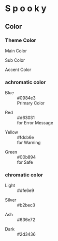 
<Meta title='Introduction/Introduction' />

<style>{`
.heading1{


}
.heading1 .heading1-1{
  color:#d45b7e;
  font-size:64px;
  transform: rotate(-15deg);
  display: inline-block;
  animation-name: letterRotate1;
  animation-duration: 1s;
  animation-timing-function: ease-in-out;
  animation-iteration-count: infinite;
  animation-direction:alternate-reverse;
}
.heading1 .heading1-2{
  margin-left:16px;
  color:#e2a33e;
  font-size:64px;
  transform: rotate(5deg);
  display: inline-block;
  animation-name: letterRotate2;
  animation-duration: 1s;
  animation-timing-function: ease-in-out;
  animation-iteration-count: infinite;
  animation-direction:alternate-reverse;
      animation-delay: 0.1s;
}
.heading1 .heading1-3{
    margin-left:16px;
  color:#98c461;
    font-size:64px;
      transform: rotate(15deg);
  display: inline-block;
  animation-name: letterRotate3;
  animation-duration: 1s;
  animation-timing-function: ease-in-out;
  animation-iteration-count: infinite;
  animation-direction:alternate-reverse;

}

.heading1 .heading1-4{
    margin-left:16px;
  color:#9878ae;
    font-size:64px;
      transform: rotate(25deg);
  display: inline-block;
    animation-name: letterRotate4;
  animation-duration: 1s;
  animation-timing-function: ease-in-out;
  animation-iteration-count: infinite;
  animation-direction:alternate-reverse;
    animation-delay: 0.1s;
}

.heading1 .heading1-5{
    margin-left:16px;
  color:#6c9bcb;
    font-size:64px;
      transform: rotate(15deg);
  display: inline-block;
    animation-name: letterRotate5;
  animation-duration: 1s;
  animation-timing-function: ease-in-out;
  animation-iteration-count: infinite;
  animation-direction:alternate-reverse;
      animation-delay: 0.2s;
}

.heading1 .heading1-6{
  margin-left:16px;
  color:#d75d5b;
  font-size:64px;
  transform: rotate(-10deg);
  display: inline-block;
  animation-name: letterRotate6;
  animation-duration: 1s;
  animation-timing-function: ease-in-out;
  animation-iteration-count: infinite;
  animation-direction:alternate-reverse;
}

@keyframes letterRotate1 {
    0% {
        transform:rotate(0deg);
    }
    100% {
        transform:rotate(20deg);
    }
}
@keyframes letterRotate2 {
    0% {
        transform:rotate(-10deg);
    }
    100% {
        transform:rotate(10deg);
    }
}
@keyframes letterRotate3 {
    0% {
        transform:rotate(-5deg);
    }
    100% {
        transform:rotate(15deg);
    }
}
@keyframes letterRotate4 {
    0% {
        transform:rotate(-5deg);
    }
    100% {
        transform:rotate(15deg);
    }
}
@keyframes letterRotate5 {
    0% {
        transform:rotate(5deg);
    }
    100% {
        transform:rotate(25deg);
    }
}
@keyframes letterRotate6 {
    0% {
        transform:rotate(-15deg);
    }
    100% {
        transform:rotate(5deg);
    }
}


.heading2{
  margin-top:40px!important;
  color:#2d3436;
}

.heading3{
  color:#2d3436;

}

.h3Section{
    margin-top:20px;
}
.h3Section + .h3Section{
    margin-top:40px;
}
.colorBox__wrapper{
  margin-top:0px;
  display:flex;

}
.colorBox__component{
  width:200px;
  background:white;
}
.colorBox__component + .colorBox__component{
 margin-left:20px;
}

.colorBox__wrapper .colorBox__component .colorBox__dataList{
    margin:0;
  padding:0;
}
.colorBox__wrapper .colorBox__component .colorBox__title{
  font-size:16px;
  font-style:italic;
  font-weight:bold;
  margin:0;
  padding:0;
    color:#2d3436;
}
.colorBox__wrapper .colorBox__component .colorBox__color{
  width:40px;
  height:40px;
  background:red;
  display:inline-block;
  padding:0;
  margin:4px 0 0;
}

.colorBox__wrapper .colorBox__component .colorBox__number{
    padding:0;
margin:0;
  color:#2d3436;
}


.colorBox__wrapper .colorBox__component .colorBox__description{
  padding:0;
  margin:4px 0 0;
}

`}</style>

<h1 class='heading1'>
  <span class='heading1-1'>S</span>
  <span class='heading1-2'>p</span>
  <span class='heading1-3'>o</span>
  <span class='heading1-4'>o</span>
  <span class='heading1-5'>k</span>
  <span class='heading1-6'>y</span>
</h1>

<section class="h2Section">
<h2 class='heading2'>Color</h2>

<section class='h3Section'>
  <h3 class='heading3'>Theme Color</h3>
  <div class='colorBox__wrapper'>
    <div class='colorBox__component'>
      <dl class='colorBox__dataList'>
        <dt class='colorBox__title'>Main Color</dt>
        <dd class='colorBox__color'></dd>
      </dl>
    </div>
    <div class='colorBox__component'>
      <dl class='colorBox__dataList'>
        <dt class='colorBox__title'>Sub Color</dt>
        <dd class='colorBox__color'></dd>
      </dl>
    </div>
    <div class='colorBox__component'>
      <dl class='colorBox__dataList'>
        <dt class='colorBox__title'>Accent Color</dt>
        <dd class='colorBox__color'></dd>
      </dl>
    </div>
  </div>
</section>

<section class="h3Section">
<h3 class='heading3'>achromatic color</h3>
<div class='colorBox__wrapper'>
  <div class='colorBox__component'>
    <dl class='colorBox__dataList'>
      <dt class='colorBox__title'>Blue</dt>
      <dd class='colorBox__color' style={{ backgroundColor: "#0984e3" }}></dd>
      <dd class='colorBox__number'>#0984e3</dd>
      <dd class='colorBox__description'>Primary Color</dd>
    </dl>
  </div>
  <div class='colorBox__component'>
    <dl class='colorBox__dataList'>
      <dt class='colorBox__title'>Red</dt>
      <dd class='colorBox__color' style={{ backgroundColor: "#d63031" }}></dd>
      <dd class='colorBox__number'>#d63031</dd>
      <dd class='colorBox__description'>for Error Message</dd>
    </dl>
  </div>
  <div class='colorBox__component'>
    <dl class='colorBox__dataList'>
      <dt class='colorBox__title'>Yellow</dt>
      <dd class='colorBox__color' style={{ backgroundColor: "#fdcb6e" }}></dd>
      <dd class='colorBox__number'>#fdcb6e</dd>
      <dd class='colorBox__description'>for Warning</dd>
    </dl>
  </div>

  <div class='colorBox__component'>
    <dl class='colorBox__dataList'>
      <dt class='colorBox__title'>Green</dt>
      <dd class='colorBox__color' style={{ backgroundColor: "#00b894" }}></dd>
      <dd class='colorBox__number'>#00b894</dd>
      <dd class='colorBox__description'>for Safe</dd>
    </dl>
  </div>
</div>
</section>

<section class='h3Section'>
  <h3 class='heading3'>chromatic color</h3>
  <div class='colorBox__wrapper'>
    <div class='colorBox__component'>
      <dl class='colorBox__dataList'>
        <dt class='colorBox__title'>Light</dt>
        <dd class='colorBox__color' style={{ backgroundColor: "#dfe6e9" }}></dd>
        <dd class='colorBox__number'>#dfe6e9</dd>
      </dl>
    </div>
    <div class='colorBox__component'>
      <dl class='colorBox__dataList'>
        <dt class='colorBox__title'>Silver</dt>
        <dd class='colorBox__color' style={{ backgroundColor: "#b2bec3" }}></dd>
        <dd class='colorBox__number'>#b2bec3</dd>
      </dl>
    </div>
    <div class='colorBox__component'>
      <dl class='colorBox__dataList'>
        <dt class='colorBox__title'>Ash</dt>
        <dd class='colorBox__color' style={{ backgroundColor: "#636e72" }}></dd>
        <dd class='colorBox__number'>#636e72</dd>
      </dl>
    </div>
    <div class='colorBox__component'>
      <dl class='colorBox__dataList'>
        <dt class='colorBox__title'>Dark</dt>
        <dd class='colorBox__color' style={{ backgroundColor: "#2d3436" }}></dd>
        <dd class='colorBox__number'>#2d3436</dd>
      </dl>
    </div>
  </div>
</section>
</section>
